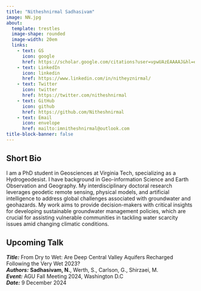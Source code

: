 ```yaml
---
title: "Nitheshnirmal Sadhasivam" 
image: NN.jpg
about: 
  template: trestles
  image-shape: rounded
  image-width: 20em
  links:
    - text: GS
      icon: google
      href: https://scholar.google.com/citations?user=vpwUAzEAAAAJ&hl=en
    - text: LinkedIn
      icon: linkedin
      href: https://www.linkedin.com/in/nitheyznirmal/
    - text: Twitter
      icon: twitter 
      href: https://twitter.com/nitheshnirmal
    - text: GitHub
      icon: github
      href: https://github.com/Nitheshnirmal
    - text: Email
      icon: envelope
      href: mailto:imnitheshnirmal@outlook.com
title-block-banner: false
---
```


::: {#Bio}
## Short Bio

I am a PhD student in Geosciences at Virginia Tech, specializing as a Hydrogeodesist. I have background in Geo-information Science and Earth Observation and Geography. My interdisciplinary doctoral research leverages geodetic remote sensing, physical models, and artificial intelligence to address global challenges associated with groundwater and geohazards. My work aims to provide decision-makers with critical insights for developing sustainable groundwater management policies, which are crucial for assisting vulnerable communities in tackling water scarcity issues amid changing climatic conditions.
:::

## 

## 

::: talk-highlight
## Upcoming Talk

***Title:*** From Dry to Wet: Are Deep Central Valley Aquifers Recharged Following the Very Wet 2023?\
***Authors:*** **Sadhasivam, N.**, Werth, S., Carlson, G., Shirzaei, M.\
***Event:*** AGU Fall Meeting 2024, Washington D.C\
***Date:*** 9 December 2024\
:::
